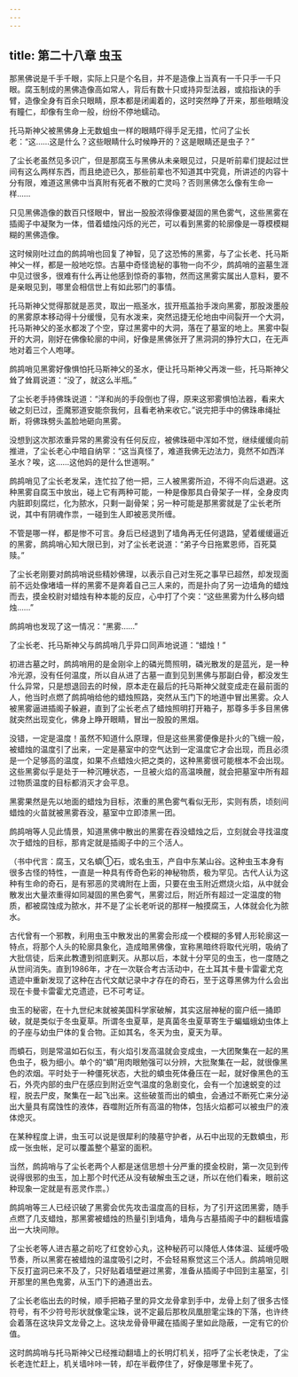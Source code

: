 ```yaml
---
---
---
```

title: 第二十八章 虫玉
---




那黑佛说是千手千眼，实际上只是个名目，并不是造像上当真有一千只手一千只眼。腐玉制成的黑佛造像高如常人，背后有数十只或持异型法器，或掐指诀的手臂，造像全身有百余只眼睛，原本都是闭阖着的，这时突然睁了开来，那些眼睛没有瞳仁，却像有生命一般，纷纷不停地蠕动。

托马斯神父被黑佛身上无数蛆虫一样的眼睛吓得手足无措，忙问了尘长老：“这……这是什么？这些眼睛什么时候睁开的？这是眼睛还是虫子？”

了尘长老虽然见多识广，但是那腐玉与黑佛从未亲眼见过，只是听前辈们提起过世间有这么两样东西，而且绝迹已久，那些前辈也不知道其中究竟，所讲述的内容十分有限，难道这黑佛中当真附有死者不散的亡灵吗？否则黑佛怎么像有生命一样……

只见黑佛造像的数百只怪眼中，冒出一股股浓得像要凝固的黑色雾气，这些黑雾在插阁子中凝聚为一体，借着蜡烛闪烁的光芒，可以看到黑雾的轮廓像是一尊模模糊糊的黑佛造像。

这时候刚吐过血的鹧鸪哨也回复了神智，见了这恐怖的黑雾，与了尘长老、托马斯神父一样，都是一般地吃惊。古墓中奇怪诡秘的事物一向不少，鹧鸪哨的盗墓生涯中见过很多，很难有什么再让他感到惊奇的事物，然而这黑雾实属出人意料，要不是亲眼见到，哪里会相信世上有如此邪门的事情。

托马斯神父觉得那就是恶灵，取出一瓶圣水，拔开瓶盖抬手泼向黑雾，那股泼墨般的黑雾原本移动得十分缓慢，见有水泼来，突然迅捷无伦地由中间裂开一个大洞，托马斯神父的圣水都泼了个空，穿过黑雾中的大洞，落在了墓室的地上。黑雾中裂开的大洞，刚好在佛像轮廓的中间，好像是黑佛张开了黑洞洞的狰狞大口，在无声地对着三个人咆哮。

鹧鸪哨见黑雾好像惧怕托马斯神父的圣水，便让托马斯神父再泼一些，托马斯神父耸了耸肩说道：“没了，就这么半瓶。”

了尘长老手持佛珠说道：“洋和尚的手段倒也了得，原来这邪雾惧怕法器，看来大破之刻已过，歪魔邪道安能奈我何，且看老衲来收它。”说完把手中的佛珠串绳扯断，将佛珠劈头盖脸地砸向黑雾。

没想到这次那浓重异常的黑雾没有任何反应，被佛珠砸中浑如不觉，继续缓缓向前推进，了尘长老心中暗自纳罕：“这当真怪了，难道我佛无边法力，竟然不如西洋圣水？唉，这……这他妈的是什么世道啊。”

鹧鸪哨见了尘长老发呆，连忙拉了他一把，三人被黑雾所迫，不得不向后退避。这种黑雾自腐玉中放出，碰上它有两种可能，一种是像那具白骨架子一样，全身皮肉内脏即刻腐烂，化为脓水，只剩一副骨架；另一种可能是那黑雾就是了尘长老所说，其中有阴魂作祟，一碰到生人即被恶灵所缠。

不管是哪一样，都是惨不可言。身后已经退到了墙角再无任何退路，望着缓缓逼近的黑雾，鹧鸪哨心知大限已到，对了尘长老说道：“弟子今日拖累恩师，百死莫赎。”

了尘长老刚要对鹧鸪哨说些精妙佛理，以表示自己对生死之事早已超然，却发现面前不远处像堵墙一样的黑雾不是奔着自己三人来的，而是扑向了另一边墙角的蜡烛而去，摸金校尉对蜡烛有种本能的反应，心中打了个突：“这些黑雾为什么移向蜡烛……”

鹧鸪哨也发现了这一情况：“黑雾……”

了尘长老、托马斯神父与鹧鸪哨几乎异口同声地说道：“蜡烛！”

初进古墓之时，鹧鸪哨用的是金刚伞上的磷光筒照明，磷光散发的是蓝光，是一种冷光源，没有任何温度，所以自从进了古墓一直到见到黑佛与那副白骨，都没发生什么异常，只是想退回去的时候，原本走在最后的托马斯神父就变成走在最前面的人，他当时点燃了鹧鸪哨给他的蜡烛照路，突然从玉门下的地道中冒出黑雾。众人被黑雾逼进插阁子躲避，直到了尘长老点了蜡烛照明打开箱子，那尊多手多目黑佛就突然出现变化，佛身上睁开眼睛，冒出一股股的黑烟。

没错，一定是温度！虽然不知道什么原理，但是这些黑雾便像是扑火的飞蛾一般，被蜡烛的温度引了出来，一定是墓室中的空气达到一定温度它才会出现，而且必须是一个足够高的温度，如果不点蜡烛火把之类的，这种黑雾很可能根本不会出现。这些黑雾似乎是处于一种沉睡状态，一旦被火焰的高温唤醒，就会把墓室中所有超过物质温度的目标都消灭才会平息。

黑雾果然是先以地面的蜡烛为目标，浓重的黑色雾气看似无形，实则有质，顷刻间蜡烛的火苗就被黑雾吞没，墓室中立即漆黑一团。

鹧鸪哨等人见此情景，知道黑佛中散出的黑雾在吞没蜡烛之后，立刻就会寻找温度次于蜡烛的目标，那肯定就是插阁子中的三个活人。

（书中代言：腐玉，又名蟦①石，或名虫玉，产自中东某山谷。这种虫玉本身有很多古怪的特性，一直是一种具有传奇色彩的神秘物质，极为罕见。古代人认为这种有生命的奇石，是有邪恶的灵魂附在上面，只要在虫玉附近燃烧火焰，从中就会散发出大量浓重得如同凝固的黑色雾气，黑雾过后，附近所有超过一定温度的物质，都被腐蚀成为脓水，并不是了尘长老听说的那样一触摸腐玉，人体就会化为脓水。

古代曾有一个邪教，利用虫玉中散发出的黑雾会形成一个模糊的多臂人形轮廓这一特点，将那个人头的轮廓具象化，造成暗黑佛像，宣称黑暗终将取代光明，吸纳了大批信徒，后来此教遭到彻底剿灭。从那以后，本就十分罕见的虫玉，也一度随之从世间消失。直到1986年，才在一次联合考古活动中，在土耳其卡曼卡雷霍尤克遗迹中重新发现了这种在古代文献记录中才存在的奇石，至于这尊黑佛为什么会出现在卡曼卡雷霍尤克遗迹，已不可考证。

虫玉的秘密，在十九世纪末就被美国科学家破解，其实这层神秘的窗户纸一捅即破，就是类似于冬虫夏草。所谓冬虫夏草，是真菌冬虫夏草寄生于蝙蝠蛾幼虫体上的子座与幼虫尸体的复合物。正如其名，冬天为虫，夏天为草。

而蟦石，则是常温如石似玉，有火焰引发高温就会变成虫，一大团聚集在一起的黑色虫子，极为细小。单个的“蟦”用肉眼勉强可以分辨，大批聚集在一起，就很像黑色的浓烟。平时处于一种僵死状态，大批的蟦虫死体叠压在一起，就好像黑色的玉石，外壳内部的虫尸在感应到附近空气温度的急剧变化，会有一个加速蜕变的过程，脱去尸皮，聚集在一起飞出来。这些破茧而出的蟦虫，会通过不断死亡来分泌出大量具有腐蚀性的液体，吞噬附近所有高温的物体，包括火焰都可以被虫尸的液体熄灭。

在某种程度上讲，虫玉可以说是很犀利的陵墓守护者，从石中出现的无数蟦虫，形成一张虫帐，足可以覆盖整个墓室的面积。

当然，鹧鸪哨与了尘长老两个人都是迷信思想十分严重的摸金校尉，第一次见到传说得很邪的虫玉，加上那个时代还从没有破解虫玉之谜，所以在他们看来，眼前这种现象一定就是有恶灵作祟。）

鹧鸪哨等三人已经识破了黑雾会优先攻击温度高的目标，为了引开这团黑雾，随手点燃了几支蜡烛，那黑雾被蜡烛的热量引到墙角，墙角与古墓插阁子中的翻板墙露出一大块间隙。

了尘长老等人进古墓之前吃了红奁妙心丸，这种秘药可以降低人体体温、延缓呼吸节奏，所以黑雾在被蜡烛的温度吸引之时，不会轻易察觉这三个活人。鹧鸪哨见眼下反打盗洞已来不及了，只好贴着墙壁避过黑雾，准备从插阁子中回到主墓室，引开那里的黑色鬼雾，从玉门下的通道出去。

了尘长老临出去的时候，顺手把箱子里的异文龙骨拿到手中，龙骨上刻了很多古怪符号，有不少符号形状就像雮尘珠，说不定最后那枚凤凰胆雮尘珠的下落，也许终会着落在这块异文龙骨之上。这块龙骨骨甲藏在插阁子里如此隐蔽，一定有它的价值。

这时鹧鸪哨与托马斯神父已经推动翻墙上的长明灯机关，招呼了尘长老快走，了尘长老连忙赶上，机关墙咔咔一转，却在半截停住了，好像是哪里卡死了。